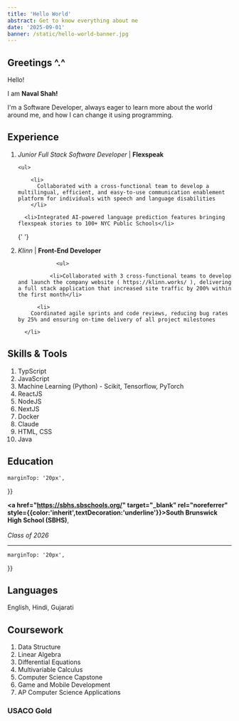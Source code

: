 ```yaml
---
title: 'Hello World'
abstract: Get to know everything about me
date: '2025-09-01'
banner: /static/hello-world-banner.jpg
---
```


## Greetings ^.^

Hello!

I am **Naval Shah!**

I'm a Software Developer, always eager to learn more about the world around me, and how I can change it using programming.

## Experience

1.  _Junior Full Stack Software Developer_ | **Flexspeak**

        <ul>

            <li>
              Collaborated with a cross-functional team to develop a multilingual, efficient, and easy-to-use communication enablement platform for individuals with speech and language disabilities
            </li>

          <li>Integrated AI-powered language prediction features bringing flexspeak stories to 100+ NYC Public Schools</li>

    {' '}

    </ul>

2.  _Klinn_ | **Front-End Developer**

                    <ul>

                  <li>Collaborated with 3 cross-functional teams to develop and launch the company website ( https://klinn.works/ ), delivering a full stack application that increased site traffic by 200% within the first month</li>

              <li>
            Coordinated agile sprints and code reviews, reducing bug rates by 25% and ensuring on-time delivery of all project milestones

          </li>

    </ul>

## Skills & Tools

1. TypScript
2. JavaScript
3. Machine Learning (Python) - Scikit, Tensorflow, PyTorch
4. ReactJS
5. NodeJS
6. NextJS
7. Docker
8. Claude
9. HTML, CSS
10. Java

## Education

<div>

<div
  style={{
    display: 'flex',
    alignItems: 'center',

    marginTop: '20px',

}}

>

**<a href="https://sbhs.sbschools.org/" target="\_blank" rel="noreferrer" style={{color:'inherit',textDecoration:'underline'}}>South Brunswick High School (SBHS)</a>**, <br></br>_Class of 2026_

</div>

<hr style={{ color: 'gray', margin: '30px' }}></hr>

<div
  style={{
    display: 'flex',
    alignItems: 'center',

    marginTop: '20px',

}}

>

</div>

</div>

## Languages

English, Hindi, Gujarati

## Coursework

1. Data Structure
2. Linear Algebra
3. Differential Equations
4. Multivariable Calculus
5. Computer Science Capstone
6. Game and Mobile Development
7. AP Computer Science Applications

### USACO Gold
